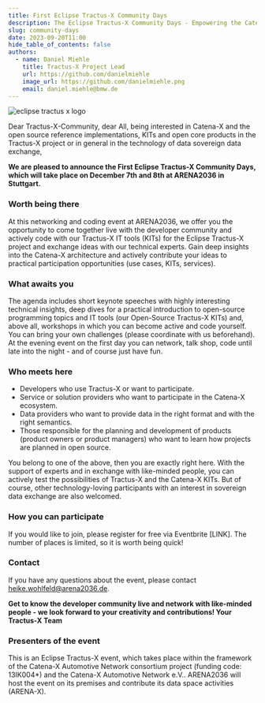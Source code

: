 ```yaml
---
title: First Eclipse Tractus-X Community Days
description: The Eclipse Tractus-X Community Days - Empowering the Catena-X Data Space
slug: community-days
date: 2023-09-20T11:00
hide_table_of_contents: false
authors:
  - name: Daniel Miehle
    title: Tractus-X Project Lead
    url: https://github.com/danielmiehle
    image_url: https://github.com/danielmiehle.png
    email: daniel.miehle@bmw.de
---
```



![eclipse tractus x logo](@site/static/img/Eclipse-TractusX-CommunityDays_Event2.png)

Dear Tractus-X-Community, dear All, 
being interested in Catena-X and the open source reference implementations, KITs and open core products in the Tractus-X project or in general in the technology of data sovereign data exchange,

**We are pleased to announce the First Eclipse Tractus-X Community Days, which will take place on December 7th and 8th at ARENA2036 in Stuttgart.**

<!--truncate-->

### Worth being there
At this networking and coding event at ARENA2036, we offer you the opportunity to come together live with the developer community and actively code with our Tractus-X IT tools (KITs) for the Eclipse Tractus-X project and exchange ideas with our technical experts. Gain deep insights into the Catena-X architecture and actively contribute your ideas to practical participation opportunities (use cases, KITs, services).

### What awaits you 
The agenda includes short keynote speeches with highly interesting technical insights, deep dives for a practical introduction to open-source programming topics and IT tools (our Open-Source Tractus-X KITs) and, above all, workshops in which you can become active and code yourself. You can bring your own challenges (please coordinate with us beforehand). At the evening event on the first day you can network, talk shop, code until late into the night - and of course just have fun. 

<RenderImage />


### Who meets here 
- Developers who use Tractus-X or want to participate.
- Service or solution providers who want to participate in the Catena-X ecosystem. 
- Data providers who want to provide data in the right format and with the right semantics.
- Those responsible for the planning and development of products (product owners or product managers) who want to learn how projects are planned in open source.

You belong to one of the above, then you are exactly right here. With the support of experts and in exchange with like-minded people, you can actively test the possibilities of Tractus-X and the Catena-X KITs. But of course, other technology-loving participants with an interest in sovereign data exchange are also welcomed.

### How you can participate
If you would like to join, please register for free via Eventbrite [LINK]. The number of places is limited, so it is worth being quick!

### Contact
If you have any questions about the event, please contact heike.wohlfeld@arena2036.de. 

**Get to know the developer community live and network with like-minded people - we look forward to your creativity and contributions! 
Your Tractus-X Team**

### Presenters of the event
This is an Eclipse Tractus-X event, which takes place within the framework of the Catena-X Automotive Network consortium project (funding code: 13IK004*) and the Catena-X Automotive Network e.V.. ARENA2036 will host the event on its premises and contribute its data space activities (ARENA-X).






